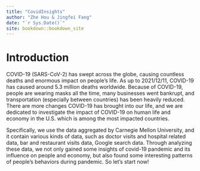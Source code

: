 ```yaml
--- 
title: "CovidInsights"
author: "Zhe Hou & Jingfei Fang"
date: "`r Sys.Date()`"
site: bookdown::bookdown_site
---
```


# Introduction
COVID-19 (SARS-CoV-2) has swept across the globe, causing countless deaths and enormous impact on people's life. As up to 2021/12/11, COVID-19 has caused around 5.3 million deaths worldwide. Because of COVID-19, people are wearing masks all the time, many businesses went bankrupt, and transportation (especially between countries) has been heavily reduced. There are more changes COVID-19 has brought into our life, and we are dedicated to investigate the impact of COVID-19 on human life and economy in the U.S. which is among the most impacted countries. 

Specifically, we use the data aggregated by Carnegie Mellon University, and it contain various kinds of data, such as doctor visits and hospital related data, bar and restaurant visits data, Google search data. Through analyzing these data, we not only gained some insights of covid-19 pandemic and its influence on people and economy, but also found some interesting patterns of people's behaviors during pandemic. So let's start now!
